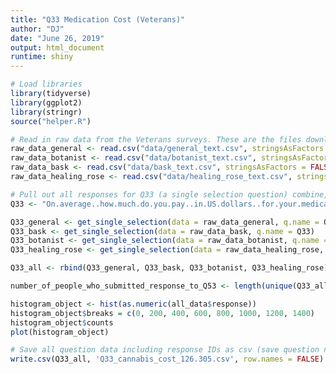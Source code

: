 ```yaml
---
title: "Q33 Medication Cost (Veterans)"
author: "DJ"
date: "June 26, 2019"
output: html_document
runtime: shiny
---
```


```r
# Load libraries
library(tidyverse)
library(ggplot2)
library(stringr)
source("helper.R")
```

```r
# Read in raw data from the Veterans surveys. These are the files downloaded from survey monkey saved as a .csv
raw_data_general <- read.csv("data/general_text.csv", stringsAsFactors = FALSE)
raw_data_botanist <- read.csv("data/botanist_text.csv", stringsAsFactors = FALSE)
raw_data_bask <- read.csv("data/bask_text.csv", stringsAsFactors = FALSE)
raw_data_healing_rose <- read.csv("data/healing_rose_text.csv", stringsAsFactors = FALSE)
```

```r
# Pull out all responses for Q33 (a single selection question) combine, then determine 'question n'
Q33 <- "On.average..how.much.do.you.pay..in.US.dollars..for.your.medications.on.a.monthly.basis.out.of.pocket."

Q33_general <- get_single_selection(data = raw_data_general, q.name = Q33)
Q33_bask <- get_single_selection(data = raw_data_bask, q.name = Q33)
Q33_botanist <- get_single_selection(data = raw_data_botanist, q.name = Q33)
Q33_healing_rose <- get_single_selection(data = raw_data_healing_rose, q.name = Q33)

Q33_all <- rbind(Q33_general, Q33_bask, Q33_botanist, Q33_healing_rose)

number_of_people_who_submitted_response_to_Q53 <- length(unique(Q33_all$id))
```

```r
histogram_object <- hist(as.numeric(all_data$response))
histogram_object$breaks = c(0, 200, 400, 600, 800, 1000, 1200, 1400)
histogram_object$counts
plot(histogram_object)
```

```r
# Save all question data including response IDs as csv (save question n and N at end of file as "_x.x")
write.csv(Q33_all, 'Q33_cannabis_cost_126.305.csv', row.names = FALSE)

```
